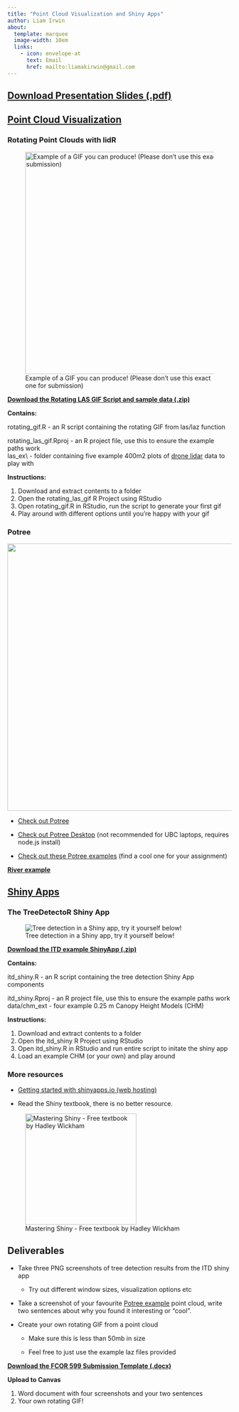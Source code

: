 ```yaml
---
title: "Point Cloud Visualization and Shiny Apps"
author: Liam Irwin
about:
  template: marquee
  image-width: 10em
  links: 
    - icon: envelope-at
      text: Email
      href: mailto:liamakirwin@gmail.com
---
```


## [[Download Presentation Slides (.pdf)]{.underline}](content/Point Cloud Visualization and Shiny Apps with Liam.pdf "No GIFS because its a PDF :(")

## [Point Cloud Visualization]{.underline}

### Rotating Point Clouds with lidR

![Example of a GIF you can produce! (Please don't use this exact one for submission)](images/example_gif.gif){fig-align="center" width="500"}

[**Download the Rotating LAS GIF Script and sample data (.zip)**](content/rotating_las_gif.zip)

**Contains:**

rotating_gif.R - an R script containing the rotating GIF from las/laz function

rotating_las_gif.Rproj - an R project file, use this to ensure the example paths work\
las_ex\\ - folder containing five example 400m2 plots of [drone lidar](https://enterprise.dji.com/zenmuse-l2 "Data collected using the DJI L2 in central British Columbia") data to play with

**Instructions:**

1.  Download and extract contents to a folder
2.  Open the rotating_las_gif R Project using RStudio
3.  Open rotating_gif.R in RStudio, run the script to generate your first gif
4.  Play around with different options until you're happy with your gif

### Potree

![](images/potree_ex.png){fig-align="center" width="601"}

-   [Check out Potree](https://github.com/potree)

-   [Check out Potree Desktop](https://github.com/potree/PotreeDesktop) (not recommended for UBC laptops, requires node.js install)

-   [Check out these Potree examples](https://potree.github.io/) (find a cool one for your assignment)

[**River example**](https://explore-research.uibk.ac.at/geodesy/geoai/potree/scenes/Loosdorf_Pielach.html)

## [Shiny Apps]{.underline}

### **The TreeDetectoR Shiny App**

![Tree detection in a Shiny app, try it yourself below!](images/itd_shiny.png){alt="Tree detection in a Shiny app, try it yourself below!" fig-align="center"}

[**Download the ITD example ShinyApp (.zip)**](content/itd_shiny.zip)

**Contains:**

itd_shiny.R - an R script containing the tree detection Shiny App components

itd_shiny.Rproj - an R project file, use this to ensure the example paths work\
data/chm_ext - four example 0.25 m Canopy Height Models (CHM)

**Instructions:**

1.  Download and extract contents to a folder
2.  Open the itd_shiny R Project using RStudio
3.  Open itd_shiny.R in RStudio and run entire script to initate the shiny app
4.  Load an example CHM (or your own) and play around

### **More resources**

-   [Getting started with shinyapps.io (web hosting)](https://shiny.posit.co/r/articles/share/shinyapps/)

-   Read the Shiny textbook, there is no better resource.

![Mastering Shiny - Free textbook by Hadley Wickham](images/textbook.jpg){alt="Mastering Shiny - Free textbook by Hadley Wickham" fig-align="center" width="250"}

## Deliverables

-   Take three PNG screenshots of tree detection results from the ITD shiny app

    -   Try out different window sizes, visualization options etc

-   Take a screenshot of your favourite [Potree example](https://github.com/potree/potree?tab=readme-ov-file#examples) point cloud, write two sentences about why you found it interesting or "cool".

<!-- -->

-   Create your own rotating GIF from a point cloud

    -   Make sure this is less than 50mb in size

    -   Feel free to just use the example laz files provided

[**Download the FCOR 599 Submission Template (.docx)**](content/firstname_lastname_fcor599_pointcloudshiny.docx)

**Upload to Canvas**

1.  Word document with four screenshots and your two sentences
2.  Your own rotating GIF!
